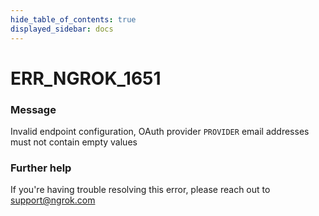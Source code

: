 ```yaml
---
hide_table_of_contents: true
displayed_sidebar: docs
---
```



# ERR_NGROK_1651

### Message
Invalid endpoint configuration, OAuth provider `PROVIDER` email addresses must not contain empty values

<ErrorDetails error='err_ngrok_1651' />


### Further help
If you're having trouble resolving this error, please reach out to [support@ngrok.com](mailto:support@ngrok.com?subject=Help%20with%20ERR_NGROK_1651)

